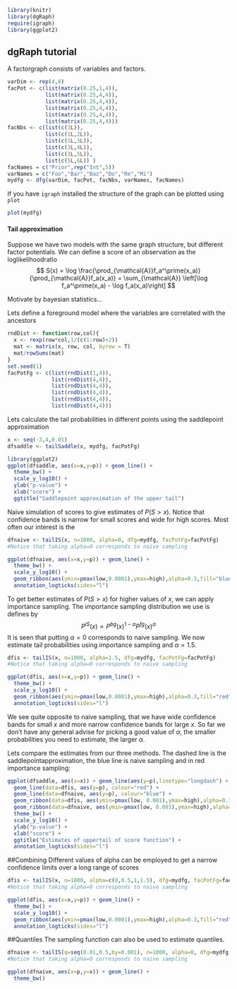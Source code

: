 <!--
%\VignetteEngine{knitr::knitr}
%\VignetteIndexEntry{An R Markdown Vignette with knitr}
-->
```r
library(knitr)
library(dgRaph)
require(igraph)
library(ggplot2)
```

## dgRaph tutorial
A factorgraph consists of variables and factors. 

```r
varDim <- rep(4,6)
facPot <- c(list(matrix(0.25,1,4)),
            list(matrix(0.25,4,4)),
            list(matrix(0.25,4,4)),
            list(matrix(0.25,4,4)),
            list(matrix(0.25,4,4)),
            list(matrix(0.25,4,4)))
facNbs <- c(list(c(1L)),
            list(c(1L,2L)),
            list(c(1L,3L)),
            list(c(3L,4L)),
            list(c(3L,5L)),
            list(c(5L,6L)) )
facNames = c("Prior",rep("Int",5))
varNames = c("Foo","Bar","Baz","Do","Re","Mi")
mydfg <- dfg(varDim, facPot, facNbs, varNames, facNames)
```

If you have `igraph` installed the structure of the graph can be plotted using `plot`
```r
plot(mydfg)
```

#### Tail approximation
Suppose we have two models with the same graph structure, but different factor potentials. We can define a score of an observation as the loglikelihoodratio
$$
S(x) = \log \frac{\prod_{\mathcal{A}}f_a^\prime(x_a)}{\prod_{\mathcal{A}}f_a(x_a)} = \sum_{\mathcal{A}} \left[\log f_a^\prime(x_a) - \log f_a(x_a)\right]
$$

Motivate by bayesian statistics...

Lets define a foreground model where the variables are correlated with the ancestors
```r
rndDist <- function(row,col){
  x <- rexp(row*col,1/(c(1:row)+2))
  mat <- matrix(x, row, col, byrow = T)
  mat/rowSums(mat)
}
set.seed(1)
facPotFg <- c(list(rndDist(1,4)),
              list(rndDist(4,4)),
              list(rndDist(4,4)),
              list(rndDist(4,4)),
              list(rndDist(4,4)),
              list(rndDist(4,4)))
```

Lets calculate the tail probabilities in different points using the saddlepoint approximation
```r
x <- seq(-3,4,0.01)
dfsaddle <- tailSaddle(x, mydfg, facPotFg)

library(ggplot2)
ggplot(dfsaddle, aes(x=x,y=p)) + geom_line() +
  theme_bw() + 
  scale_y_log10() +
  ylab("p-value") + 
  xlab("score") +
  ggtitle("Saddlepoint approximation of the upper tail")
```

Naive simulation of scores to give estimates of $P(S > x)$. Notice that confidence bands is narrow for small scores and wide for high scores. Most often our interest is the 
```r
dfnaive <- tailIS(x, n=1000, alpha=0, dfg=mydfg, facPotFg=facPotFg)
#Notice that taking alpha=0 corresponds to naive sampling

ggplot(dfnaive, aes(x=x,y=p)) + geom_line() +
  theme_bw() +
  scale_y_log10() + 
  geom_ribbon(aes(ymin=pmax(low,0.0001),ymax=high),alpha=0.3,fill="blue") +
  annotation_logticks(sides="l")
```

To get better estimates of $P(S > x)$ for higher values of $x$, we can apply importance sampling. The importance sampling distribution we use is defines by
$$
P^{IS}(x) \propto P^{bg}(x)^{1-\alpha}P^{fg}(x)^{\alpha}
$$
It is seen that putting $\alpha=0$ corresponds to naive sampling. We now estimate tail probabilities using importance sampling and $\alpha=1.5$.

```r
dfis <- tailIS(x, n=1000, alpha=1.5, dfg=mydfg, facPotFg=facPotFg)
#Notice that taking alpha=0 corresponds to naive sampling

ggplot(dfis, aes(x=x,y=p)) + geom_line() +
  theme_bw() +
  scale_y_log10() + 
  geom_ribbon(aes(ymin=pmax(low,0.0001),ymax=high),alpha=0.3,fill="red") +
  annotation_logticks(sides="l")
```

We see quite opposite to naive sampling, that we have wide confidence bands for small $x$ and more narrow confidence bands for large $x$. So far we don't have any general advise for picking a good value of $\alpha$, the smaller probabilities you need to estimate, the larger $\alpha$.

Lets compare the estimates from our three methods. The dashed line is the saddlepointapproximation, the blue line is naive sampling and in red importance sampling:

```r
ggplot(dfsaddle, aes(x=x)) + geom_line(aes(y=p),linetype="longdash") +
  geom_line(data=dfis, aes(y=p), colour="red") +
  geom_line(data=dfnaive, aes(y=p), colour="blue") +
  geom_ribbon(data=dfis, aes(ymin=pmax(low, 0.001),ymax=high),alpha=0.3,fill="red") +
  geom_ribbon(data=dfnaive, aes(ymin=pmax(low, 0.001),ymax=high),alpha=0.3,fill="blue") +
  theme_bw() + 
  scale_y_log10() +
  ylab("p-value") + 
  xlab("score") +
  ggtitle("Estimates of uppertail of score function") +
  annotation_logticks(sides="l")
```

##Combining
Different values of alpha can be employed to get a narrow confidence limits over a long range of scores

```r
dfis <- tailIS(x, n=1000, alpha=c(0,0.5,1,1.5), dfg=mydfg, facPotFg=facPotFg)
#Notice that taking alpha=0 corresponds to naive sampling

ggplot(dfis, aes(x=x,y=p)) + geom_line() +
  theme_bw() +
  scale_y_log10() + 
  geom_ribbon(aes(ymin=pmax(low,0.0001),ymax=high),alpha=0.3,fill="red") +
  annotation_logticks(sides="l")
```

##Quantiles
The sampling function can also be used to estimate quantiles. 

```r
dfnaive <- tailIS(q=seq(0.01,0.5,by=0.001), n=1000, alpha=0, dfg=mydfg, facPotFg=facPotFg)
#Notice that taking alpha=0 corresponds to naive sampling

ggplot(dfnaive, aes(x=p,y=x)) + geom_line() +
  theme_bw()
```
